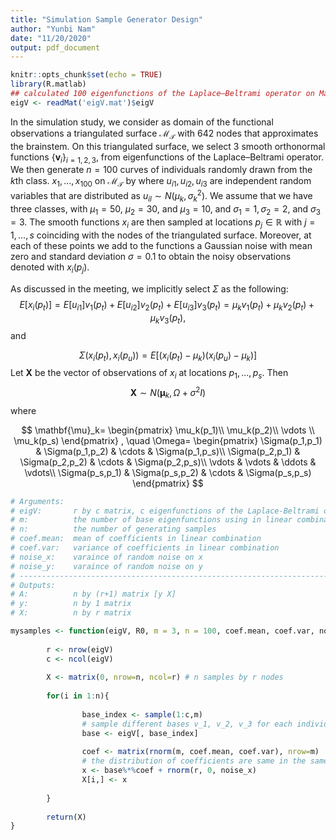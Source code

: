 ```yaml
---
title: "Simulation Sample Generator Design"
author: "Yunbi Nam"
date: "11/20/2020"
output: pdf_document
---
```


```r
knitr::opts_chunk$set(echo = TRUE)
library(R.matlab)
## calculated 100 eigenfunctions of the Laplace–Beltrami operator on Matlab 
eigV <- readMat('eigV.mat')$eigV
```

In the simulation study, we consider as domain of the functional observations a triangulated surface $\mathcal{M}_{\mathcal{T}}$ with 642 nodes that approximates the brainstem. On this triangulated surface, we select 3 smooth orthonormal functions $\{{\mathbf{v}_i}\}_{i=1,2,3}$, from eigenfunctions of the Laplace–Beltrami operator. We then generate $n=100$ curves of individuals randomly drawn from the $k$th class. $x_1,...,x_{100}$ on $\mathcal{M}_{\mathcal{T}}$ by
\begin{equation}
    x_i=u_{i1}v_1+u_{i2}v_2+u_{i3}v_3, \qquad i=1,...,n,
\end{equation}
where $u_{i1}, u_{i2}, u_{i3}$ are independent random variables that are distributed as $u_{il}\sim N(\mu_k,{\sigma_k}^2)$. We assume that we have three classes, with $\mu_1=50$, $\mu_2=30$, and $\mu_3=10$, and $\sigma_1=1, \sigma_2=2,$ and $\sigma_3=3$. The smooth functions $x_i$ are then sampled at locations $p_j \in \mathbb{R}$ with $j=1,...,s$ coinciding with the nodes of the triangulated surface. Moreover, at each of these points we add to the functions a Gaussian noise with mean zero and standard deviation $\sigma=0.1$ to obtain the noisy observations denoted with $x_i(p_j)$.

As discussed in the meeting, we implicitly select $\Sigma$ as the following:
$$
E[x_i(p_t)]=E[u_{i1}]v_1(p_t)+E[u_{i2}]v_2(p_t)+E[u_{i3}]v_3(p_t)=\mu_kv_1(p_t)+\mu_kv_2(p_t)+\mu_kv_3(p_t),
$$
and

$$
\Sigma(x_i(p_t), x_i(p_u))=E[(x_i(p_t)-\mu_k)(x_i(p_u)-\mu_k)]
$$
Let $\mathbf{X}$ be the vector of observations of $x_i$ at locations $p_1,...,p_s$. Then
$$
\mathbf{X} \sim N(\mathbf{\mu}_k, \Omega+\sigma^2I)
$$
where

$$
\mathbf{\mu}_k=
\begin{pmatrix}
\mu_k(p_1)\\
\mu_k(p_2)\\
\vdots \\
\mu_k(p_s)
\end{pmatrix}
,
\quad
\Omega=
\begin{pmatrix}
\Sigma(p_1,p_1) & \Sigma(p_1,p_2) & \cdots  & \Sigma(p_1,p_s)\\
\Sigma(p_2,p_1) & \Sigma(p_2,p_2) & \cdots  & \Sigma(p_2,p_s)\\
\vdots          & \vdots          & \ddots  & \vdots\\
\Sigma(p_s,p_1) & \Sigma(p_s,p_2) & \cdots  & \Sigma(p_s,p_s)
\end{pmatrix}
$$

```r
# Arguments:
# eigV:       r by c matrix, c eigenfunctions of the Laplace-Beltrami operator
# m:          the number of base eigenfunctions using in linear combination to generate x_ii
# n:          the number of generating samples
# coef.mean:  mean of coefficients in linear combination
# coef.var:   variance of coefficients in linear combination
# noise_x:    varaince of random noise on x
# noise_y:    varaince of random noise on y
# ------------------------------------------------------------------------
# Outputs:
# A:          n by (r+1) matrix [y X]
# y:          n by 1 matrix 
# X:          n by r matrix 

mysamples <- function(eigV, R0, m = 3, n = 100, coef.mean, coef.var, noise_x, noise_y){
        
        r <- nrow(eigV)
        c <- ncol(eigV)
        
        X <- matrix(0, nrow=n, ncol=r) # n samples by r nodes
        
        for(i in 1:n){
                
                base_index <- sample(1:c,m) 
                # sample different bases v_1, v_2, v_3 for each individual
                base <- eigV[, base_index]
        
                coef <- matrix(rnorm(m, coef.mean, coef.var), nrow=m) 
                # the distribution of coefficients are same in the same class
                x <- base%*%coef + rnorm(r, 0, noise_x)
                X[i,] <- x
                
        }
        
        return(X)
}
```
